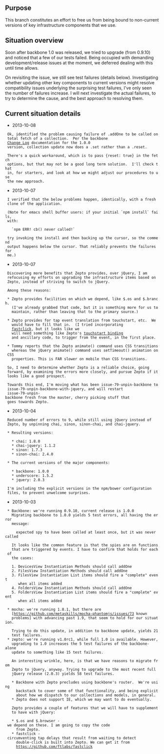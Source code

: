 == Purpose ==
This branch constitutes an effort to free us from being bound to non-current versions of key infrastructure components that we use.

== Situation overview ==
Soon after backbone 1.0 was released, we tried to upgrade (from 0.9.10) and noticed that a few of our tests failed. Being occupied with demanding development/release issues at the moment, we deferred dealing with this until time allows.

On revisiting the issue, we still see test failures (details below). Investigating whether updating other key components to current versions might resolve compatibility issues underlying the surprising test failures, I've only seen the number of failures increase.  I will next investigate the actual failures, to try to determine the cause, and the best approach to resolving them.

== Current situation details ==

* 2013-10-08

  Ok, identified the problem causing failure of .addOne to be called on
  total fetch of a collection.  Per the backbone
  [http://backbonejs.org/#changelog Change Log] documentation for the 1.0.0
  version, collection update now does a .set rather than a .reset.

  There's a quick workaround, which is to pass {reset: true} in the fetch
  options, but that may not be a good long term solution.  I'll check that
  in, for starters, and look at how we might adjust our procedures to use
  the new approach.

* 2013-10-07

  I verified that the below problems happen, identically, with a fresh
  clone of the application.

  (Note for emacs shell buffer users: if your initial `npm install` fails,
  with:

    `npm ERR! cb() never called!`

  try invoking the install and then backing up the cursor, so the commend
  output happens below the cursor. That reliably prevents the failures for
  me.)

* 2013-10-07

  Discovering more benefits that Zepto provides, over jQuery, I am
  refocusing my efforts on upgrading the infrastructure items based on
  Zepto, instead of striving to switch to jQuery.

  Among these reasons:

  * Zepto provides facilities on which we depend, like $.os and $.branch.
    (I've already grabbed that code, but it is something more for us to
    maintain, rather than leaving that to the primary source.)

  * Zepto provides for tap event translation from touchstart, etc.  We
    would have to fill that in.  (I tried incorporating
    [https://github.com/ftlabs/fastclick fastclick], but it looks like we
    will need something like Zepto's [https://github.com/madrobby/zepto/blob/c81da65302ede8efb4c2ca1549bcb38891b873b9/src/touch.js#L59 touchstart binding]
    and ancillary code, to trigger from the event, in the first place.

  * Tommy reports that the Zepto animate() command uses CSS transitions
    whereas the jQuery animate() command uses setTimeout() animation on CSS
    properties. This is FAR slower on mobile than CSS transitions.

  So, I need to determine whether Zepto is a reliable choice, going
  forward, by examining the errors more closely, and pursue Zepto if it
  looks like a good prospect.

  Towards this end, I'm moving what has been issue-79-unpin-backbone to
  issue-79-unpin-backbone-with-jquery, and will restart
  issue-79-unpin-backbone fresh from the master, cherry picking stuff that
  goes towards Zepto.

* 2013-10-04

  Reduced number of errors to 9, while still using jQuery instead of
  Zepto, by unpinning chai, sinon, sinon-chai, and chai-jquery. 

  * Resulting versions:

    * chai: 1.8.0
    * chai-jquery: 1.1.2
    * sinon: 1.7.3
    * sinon-chai: 2.4.0

  * The current versions of the major components:

    * backbone: 1.0.0
    * underscore: 1.5.2
    * jquery: 2.0.3

  I'm including the explicit versions in the npm/bower configuration
  files, to prevent unwelcome surprises.

* 2013-10-03

  * Backbone: we're running 0.9.10, current release is 1.0.0
    Migrating backbone to 1.0.0 yields 5 test errors, all having the error
    message:

      expected spy to have been called at least once, but it was never called

    It looks like the common feature is that the spies are on functions
    that are triggered by events. I have to confirm that holds for each of
    the cases:

    1. DevicesView Instantiation Methods should call addOne
    2. FilesView Instantiation Methods should call addOne
    3. FilesView Instantiation List items should fire a "complete" event
       when all items added
    4. FoldersView Instantiation Methods should call addOne
    5. FoldersView Instantiation List items should fire a "complete" event  
       when all items added

  * mocha: we're running 1.8.1, but there are  
    [https://github.com/metaskills/mocha-phantomjs/issues/73 known
    problems] with advancing past 1.9, that seem to hold for our situation.

    Trying to do this update, in addition to backbone update, yields 21
    test failures.
  * zepto: we're running v1.0rc1, while full 1.0 is available. However,
    upgrading to 1.0 increases the 5 test failures of the backbone-alone
    update to something like 15 test failures.

    An interesting wrinkle, here, is that we have reasons to migrate from
    Zepto to jQuery, anyway. Trying to upgrade to the most recent full
    jQuery release (2.0.3) yields 58 test failures.

    * Backbone with Zepto precludes using backbone's router.  We're using
      backstack to cover some of that functionality, and being explicit
      about how we dispatch to our collections and models, in general.
    * Zepto does not support IE, which we may want to do eventually.

    Zepto provides a couple of features that we will have to supplement
    to have with jQuery:

    * $.os and $.browser - we depend on these. I am going to copy the code
      from Zepto.
    * fastclick - circumventing tap delays that result from waiting to detect
      double-click is built into Zepto. We can get it from
      https://github.com/ftlabs/fastclick

